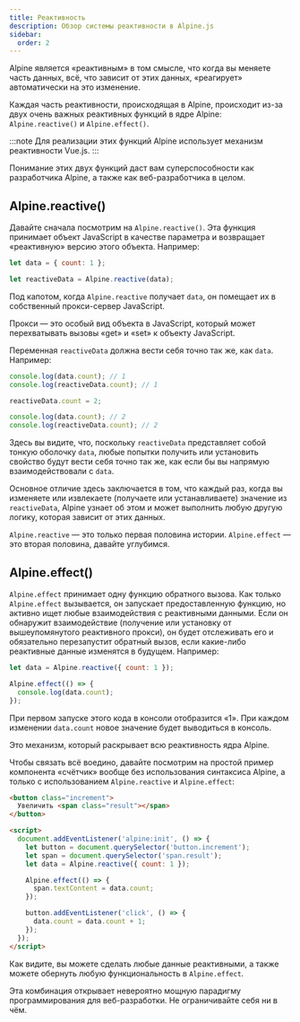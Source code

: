 ```yaml
---
title: Реактивность
description: Обзор системы реактивности в Alpine.js
sidebar:
  order: 2
---
```



Alpine является «реактивным» в том смысле, что когда вы меняете часть данных, всё, что зависит от этих данных, «реагирует» автоматически на это изменение.

Каждая часть реактивности, происходящая в Alpine, происходит из-за двух очень важных реактивных функций в ядре Alpine: `Alpine.reactive()` и `Alpine.effect()`.

:::note
    Для реализации этих функций Alpine использует механизм реактивности Vue.js.
:::

<LinkCard title="Подробнее о @vue/reactivity" href="https://github.com/vuejs/vue-next/tree/master/packages/reactivity" />

Понимание этих двух функций даст вам суперспособности как разработчика Alpine, а также как веб-разработчика в целом.

## Alpine.reactive()

Давайте сначала посмотрим на `Alpine.reactive()`. Эта функция принимает объект JavaScript в качестве параметра и возвращает «реактивную» версию этого объекта. Например:

```js {3}
let data = { count: 1 };

let reactiveData = Alpine.reactive(data);
```

Под капотом, когда `Alpine.reactive` получает `data`, он помещает их в собственный прокси-сервер JavaScript.

Прокси — это особый вид объекта в JavaScript, который может перехватывать вызовы «get» и «set» к объекту JavaScript.

<LinkCard title="Подробнее о прокси в JavaScript" href="https://developer.mozilla.org/ru/docs/Web/JavaScript/Reference/Global_Objects/Proxy" />

Переменная `reactiveData` должна вести себя точно так же, как `data`. Например:

```js
console.log(data.count); // 1
console.log(reactiveData.count); // 1

reactiveData.count = 2;

console.log(data.count); // 2
console.log(reactiveData.count); // 2
```

Здесь вы видите, что, поскольку `reactiveData` представляет собой тонкую оболочку `data`, любые попытки получить или установить свойство будут вести себя точно так же, как если бы вы напрямую взаимодействовали с `data`.

Основное отличие здесь заключается в том, что каждый раз, когда вы изменяете или извлекаете (получаете или устанавливаете) значение из `reactiveData`, Alpine узнает об этом и может выполнить любую другую логику, которая зависит от этих данных.

`Alpine.reactive` — это только первая половина истории. `Alpine.effect` — это вторая половина, давайте углубимся.

## Alpine.effect()

`Alpine.effect` принимает одну функцию обратного вызова. Как только `Alpine.effect` вызывается, он запускает предоставленную функцию, но активно ищет любые взаимодействия с реактивными данными. Если он обнаружит взаимодействие (получение или установку от вышеупомянутого реактивного прокси), он будет отслеживать его и обязательно перезапустит обратный вызов, если какие-либо реактивные данные изменятся в будущем. Например:

```js {3}
let data = Alpine.reactive({ count: 1 });

Alpine.effect(() => {
  console.log(data.count);
});
```

При первом запуске этого кода в консоли отобразится «1». При каждом изменении `data.count` новое значение будет выводиться в консоль.

Это механизм, который раскрывает всю реактивность ядра Alpine.

Чтобы связать всё воедино, давайте посмотрим на простой пример компонента «счётчик» вообще без использования синтаксиса Alpine, а только с использованием `Alpine.reactive` и `Alpine.effect`:

```html live "Alpine.reactive" "Alpine.effect"
<button class="increment">
  Увеличить <span class="result"></span>
</button>

<script>
  document.addEventListener('alpine:init', () => {
    let button = document.querySelector('button.increment');
    let span = document.querySelector('span.result');
    let data = Alpine.reactive({ count: 1 });

    Alpine.effect(() => {
      span.textContent = data.count;
    });

    button.addEventListener('click', () => {
      data.count = data.count + 1;
    });
  });
</script>
```

Как видите, вы можете сделать любые данные реактивными, а также можете обернуть любую функциональность в `Alpine.effect`.

Эта комбинация открывает невероятно мощную парадигму программирования для веб-разработки. Не ограничивайте себя ни в чём.
